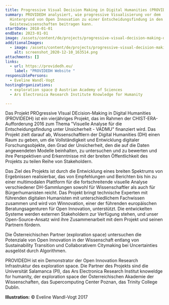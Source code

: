 ```yaml
---
title: Progressive Visual Decision Making in Digital Humanities (PROVIDEDH)
summary: PROVIDEDH analysiert, wie progressive Visualisierung vor dem
  Hintergrund von Open Innovation zu einer Entscheidungsfindung in den
  Geisteswissenschaften beitragen kann.
startDate: 2018-01-01
endDate: 2023-01-01
image: /assets/content/de/projects/progressive-visual-decision-making-digital-humanities-providedh/cropped-providedh-long_2.png
additionalImages:
  - image: /assets/content/de/projects/progressive-visual-decision-making-digital-humanities-providedh/additionalImages/screenshot_2020-12-10_163514.png
    alt: screenshot_2020-12-10_163514.png
attachments: []
links:
  - url: https://providedh.eu/
    label: "PROVIDEDH Website "
responsiblePersons:
  - Eveline Wandl-Vogt
hostingOrganizations:
  - exploration space @ Austrian Academy of Sciences
  - Ars Electronica Research Institute Knowledge for Humanity

---
```

Das Projekt PROgressive VIsual DEcision-Making in Digital Humanities (PROVIDEDH) ist ein vierjähriges Projekt, das im Rahmen der CHIST-ERA-Aufforderung 2016 zum Thema "Visuelle Analyse für die Entscheidungsfindung unter Unsicherheit - VADMU" finanziert wird. Das Projekt zielt darauf ab, Wissenschaftlern der Digital Humanities (DH) einen Raum zu geben, um die Vollständigkeit und Entwicklung digitaler Forschungsobjekte, den Grad der Unsicherheit, den die auf die Daten angewendeten Modelle beinhalten, zu untersuchen und zu bewerten und ihre Perspektiven und Erkenntnisse mit der breiten Öffentlichkeit des Projekts zu teilen Reihe von Stakeholdern.

Das Ziel des Projekts ist durch die Entwicklung eines breiten Spektrums von Ergebnissen realisierbar, das von Empfehlungen und Berichten bis hin zu einer multimodalen Plattform für die fortschreitende visuelle Analyse verschiedener DH-Sammlungen sowohl für Wissenschaftler als auch für Bürgerhumanisten reicht. Das Projekt bringt technische Experten mit führenden digitalen Humanisten mit unterschiedlichem Fachwissen zusammen und wird von Winnovation, einer der führenden europäischen Beratungsagenturen für Open Innovation, unterstützt. Die entwickelten Systeme werden externen Stakeholdern zur Verfügung stehen, und unser Open-Source-Ansatz wird ihre Zusammenarbeit mit dem Projekt und seinen Partnern fördern.

Die Österreichischen Partner (exploration space) untersuchen die Potenziale von Open Innovation in der Wissenschaft entlang von Sustainability Transition und Collaborativem Citymaking bei Uncertainties ausgelöst durch Algorithmen.

PROVIDEDH ist ein Demonstrator der Open Innovation Research Infrastruktur des exploration space. Die Partner des Projekts sind die Universität Salamanca (PI), das Ars Electronica Research Institut knoweldge for humanity, der exploration space der Österreichischen Akademie der Wissenschaften, das Supercomputing Center Poznan, das Trinity College Dublin.

**Illustration:** © Eveline Wandl-Vogt 2017
